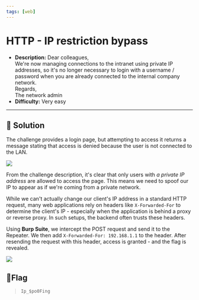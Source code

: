 ---
tags: [web]
---
# HTTP - IP restriction bypass

- **Description:** Dear colleagues,  
We're now managing connections to the intranet using private IP addresses, so it's no longer necessary to login with a username / password when you are already connected to the internal company network.  
Regards,  
The network admin
- **Difficulty:** Very easy

---

## 🔎 Solution
The challenge provides a login page, but attempting to access it returns a message stating that access is denied because the user is not connected to the LAN.
<div style={{ width: '100%', margin: '0 auto' }}>
  <img src={require("./ban.png").default} style={{ width: '100%', height: 'auto' }} />
</div>

From the challenge description, it's clear that only users with *a private IP address* are allowed to access the page. 
This means we need to spoof our IP to appear as if we're coming from a private network.

While we can't actually change our client's IP address in a standard HTTP request, many web applications rely on headers like `X-Forwarded-For` to determine the client's IP - especially when the application is behind a proxy or reverse proxy. 
In such setups, the backend often trusts these headers.

Using **Burp Suite**, we intercept the POST request and send it to the Repeater. We then add `X-Forwarded-For: 192.168.1.1` to the header.
After resending the request with this header, access is granted - and the flag is revealed.
<div style={{ width: '100%', margin: '0 auto' }}>
  <img src={require("./flag.png").default} style={{ width: '100%', height: 'auto' }} />
</div>

## 🚩Flag
> `Ip_$po0Fing`
